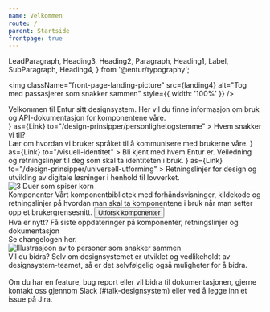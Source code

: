 ```yaml
---
name: Velkommen
route: /
parent: Startside
frontpage: true
---
```


  LeadParagraph,
  Heading3,
  Heading2,
  Paragraph,
  Heading1,
  Label,
  SubParagraph,
  Heading4,
} from '@entur/typography';

<img
  className="front-page-landing-picture"
  src={landing4}
  alt="Tog med passasjerer som snakker sammen"
  style={{ width: '100%' }}
/>

<LeadParagraph className="front-page-lead-paragraph">
  Velkommen til Entur sitt designsystem. Her vil du finne informasjon om bruk og
  API-dokumentasjon for komponentene våre.
</LeadParagraph>

<div className="front-page--card-box-container">
  <CardBox
    title="Personlighet og stemme"
    titleIcon={<EditIcon />}
    as={Link}
    to="/design-prinsipper/personlighetogstemme"
  >
    Hvem snakker vi til? <br />
    Lær om hvordan vi bruker språket til å kommunisere med brukerne våre.
  </CardBox>
  <CardBox
    title="Visuell identitet"
    titleIcon={<ColorPickerIcon />}
    as={Link}
    to="/visuell-identitet"
  >
    Bli kjent med hvem Entur er. Veiledning og retningslinjer til deg som skal
    ta identiteten i bruk.
  </CardBox>
  <CardBox
    title="Universell utforming"
    titleIcon={<ViewIcon />}
    as={Link}
    to="/design-prinsipper/universell-utforming"
  >
    Retningslinjer for design og utvikling av digitale løsninger i henhold til
    lovverket.
  </CardBox>
</div>

<div className="front-page-components">
  <img
    className="front-page-components__image"
    src={duer}
    alt="3 Duer som spiser korn"
  />
  <div className="front-page-components__text">
    <Heading3 as="span" style={{ marginBottom: '0em' }}>
      Komponenter
    </Heading3>
    <Paragraph>
      Vårt komponentbibliotek med forhåndsvisninger, kildekode og retningslinjer
      på hvordan man skal ta komponentene i bruk når man setter opp et
      brukergrensesnitt.
    </Paragraph>
    <Button
      variant="primary"
      as={Link}
      to="/komponenter"
      style={{ width: '14rem' }}
    >
      Utforsk komponenter
    </Button>
  </div>
</div>

<div className="front-page-bottom">
  <div>
    <Heading2>Hva er nytt?</Heading2>
    <Paragraph>
      Få siste oppdateringer på komponenter, retningslinjer og dokumentasjon
      <br />
      Se changelogen <Link to="/komponenter/resources/changelogs">her</Link>.
    </Paragraph>
  </div>
  <div style={{ height: '15rem' }}>
    <img
      src={contactImage}
      alt="Illustrasjoon av to personer som snakker sammen"
      style={{ height: '100%' }}
    />
  </div>
  <Heading2>Vil du bidra?</Heading2>
  <Paragraph>
    Selv om designsystemet er utviklet og vedlikeholdt av designsystem-teamet,
    så er det selvfølgelig også muligheter for å bidra. <br />
    <br />
    Om du har en feature, bug report eller vil bidra til dokumentasjonen, gjerne
    kontakt oss gjennom Slack (#talk-designsystem) eller ved å legge inn et
    issue på Jira.
  </Paragraph>
</div>

